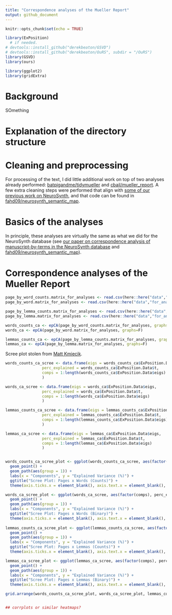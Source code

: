 ```yaml
---
title: "Correspondence analyses of the Mueller Report"
output: github_document
---
```


```r
knitr::opts_chunk$set(echo = TRUE)
```

```r
library(ExPosition)
  # if needed.
# devtools::install_github("derekbeaton/GSVD")
# devtools::install_github("derekbeaton/OuRS", subdir = "/OuRS")
library(GSVD)
library(ours)

library(ggplot2)
library(gridExtra)
```

# Background

SOmething

# Explanation of the directory structure


# Cleaning and preprocessing

For processing of the text, I did little additional work on top of two analyses already performed: [batpigandme/tidymueller](https://github.com/batpigandme/tidymueller) and [cbail/mueller_report](https://github.com/cbail/mueller_report). A few extra cleaning steps were performed that align with [some of our previous work on NeuroSynth](https://www.biorxiv.org/content/10.1101/157826v3), and that code can be found in [fahd09/neurosynth_semantic_map](https://github.com/fahd09/neurosynth_semantic_map).

# Basics of the analyses

In principle, these analyses are virtually the same as what we did for the NeuroSynth database (see [our paper on correspondence analysis of manuscript-by-terms in the NeuroSynth database](https://www.biorxiv.org/content/10.1101/157826v3) and [fahd09/neurosynth_semantic_map](https://github.com/fahd09/neurosynth_semantic_map)).

# Correspondence analyses of the Mueller Report



```r

page_by_word_counts.matrix_for_analyses <- read.csv(here::here("data","for_analyses","page_by_word_counts.matrix_for_analyses.csv"), row.names = 1)
page_by_word.matrix_for_analyses <- read.csv(here::here("data","for_analyses","page_by_word.matrix_for_analyses.csv"), row.names = 1)

page_by_lemma_counts.matrix_for_analyses <- read.csv(here::here("data","for_analyses","page_by_lemma_counts.matrix_for_analyses.csv"), row.names = 1)
page_by_lemma.matrix_for_analyses <- read.csv(here::here("data","for_analyses","page_by_lemma.matrix_for_analyses.csv"), row.names = 1)

words_counts_ca <- epCA(page_by_word_counts.matrix_for_analyses, graphs=F)
words_ca <- epCA(page_by_word.matrix_for_analyses, graphs=F)

lemmas_counts_ca <- epCA(page_by_lemma_counts.matrix_for_analyses, graphs=F)
lemmas_ca <- epCA(page_by_lemma.matrix_for_analyses, graphs=F)

```


Scree plot stolen from [Matt Kmiecik](https://mattkmiecik.com/post-Exploring-11-Years-of-Chicago-Blackhawks-Data-using-Principal-Components-Analysis.html).

```r

words_counts_ca_scree <- data.frame(eigs = words_counts_ca$ExPosition.Data$eigs,
                perc_explained = words_counts_ca$ExPosition.Data$t,
                comps = 1:length(words_counts_ca$ExPosition.Data$eigs)
                )

words_ca_scree <- data.frame(eigs = words_ca$ExPosition.Data$eigs,
                perc_explained = words_ca$ExPosition.Data$t,
                comps = 1:length(words_ca$ExPosition.Data$eigs)
                )

lemmas_counts_ca_scree <- data.frame(eigs = lemmas_counts_ca$ExPosition.Data$eigs,
                perc_explained = lemmas_counts_ca$ExPosition.Data$t,
                comps = 1:length(lemmas_counts_ca$ExPosition.Data$eigs)
                )

lemmas_ca_scree <- data.frame(eigs = lemmas_ca$ExPosition.Data$eigs,
                perc_explained = lemmas_ca$ExPosition.Data$t,
                comps = 1:length(lemmas_ca$ExPosition.Data$eigs)
                )


words_counts_ca_scree_plot <- ggplot(words_counts_ca_scree, aes(factor(comps), perc_explained)) +
  geom_point() +
  geom_path(aes(group = 1)) +
  labs(x = "Components", y = "Explained Variance (%)") +
  ggtitle("Scree Plot: Pages x Words (Counts)") +
  theme(axis.ticks.x = element_blank(), axis.text.x = element_blank(), panel.grid.major = element_blank(), panel.grid.minor = element_blank(), panel.background = element_blank())

words_ca_scree_plot <- ggplot(words_ca_scree, aes(factor(comps), perc_explained)) +
  geom_point() +
  geom_path(aes(group = 1)) +
  labs(x = "Components", y = "Explained Variance (%)") +
  ggtitle("Scree Plot: Pages x Words (Binary)") +
  theme(axis.ticks.x = element_blank(), axis.text.x = element_blank(), panel.grid.major = element_blank(), panel.grid.minor = element_blank(), panel.background = element_blank())
  
lemmas_counts_ca_scree_plot <- ggplot(lemmas_counts_ca_scree, aes(factor(comps), perc_explained)) +
  geom_point() +
  geom_path(aes(group = 1)) +
  labs(x = "Components", y = "Explained Variance (%)") +
  ggtitle("Scree Plot: Pages x Lemmas (Counts)") +
  theme(axis.ticks.x = element_blank(), axis.text.x = element_blank(), panel.grid.major = element_blank(), panel.grid.minor = element_blank(), panel.background = element_blank())

lemmas_ca_scree_plot <- ggplot(lemmas_ca_scree, aes(factor(comps), perc_explained)) +
  geom_point() +
  geom_path(aes(group = 1)) +
  labs(x = "Components", y = "Explained Variance (%)") +
  ggtitle("Scree Plot: Pages x Lemmas (Binary)") +
  theme(axis.ticks.x = element_blank(), axis.text.x = element_blank(), panel.grid.major = element_blank(), panel.grid.minor = element_blank(), panel.background = element_blank())

grid.arrange(words_counts_ca_scree_plot, words_ca_scree_plot, lemmas_counts_ca_scree_plot, lemmas_ca_scree_plot, nrow = 2)
```



```r


```


```r

## corrplots or similar heatmaps?


```

